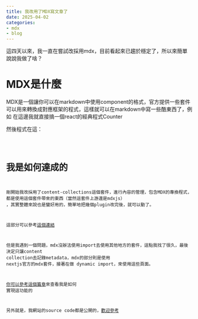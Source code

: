 ```yaml
---
title: 我改用了MDX寫文章了
date: 2025-04-02
categories:
- mdx
- blog
---
```



這四天以來，我一直在嘗試改採用mdx，目前看起來已趨於穩定了，所以來簡單說說我做了啥？

# MDX是什麼
MDX是一個讓你可以在markdown中使用component的格式，官方提供一些套件可以用來轉換成對應框架的程式，這樣就可以在markdown中寫一些酷東西了，例如
在這邊我就直接搞一個react的經典程式Counter

<PlayGround>
	<OUO/>
</PlayGround>

然後程式在這：

<Code filepath="./ouo.tsx"/>

# 我是如何達成的

剛開始我改採用了content-collections這個套件，進行內容的管理，包含MDX的專換程式，都是使用這個套件帶來的東西（當然這套件上游還是mdxjs）
，其實整體來說也是蠻好用的，簡單地把幾個plugin改完後，就可以動了。

這部分可以參考[這個連結](https://www.content-collections.dev/docs/content/mdx)

但是我遇到一個問題，mdx沒辦法使用import去使用其他地方的套件，這點我找了很久，最後決定只讓content collection去記錄metadata，mdx的部分則是使用
nextjs官方的mdx套件，接著在做 dynamic import，來使用這些頁面。

[你可以參考這個篇章](https://nextjs.org/docs/app/building-your-application/configuring/mdx#using-dynamic-imports)來查看我是如何
實現這功能的

另外就是，我網站的source code都是公開的，[歡迎參考](https://github.com/bloodnighttw/website-v5)
